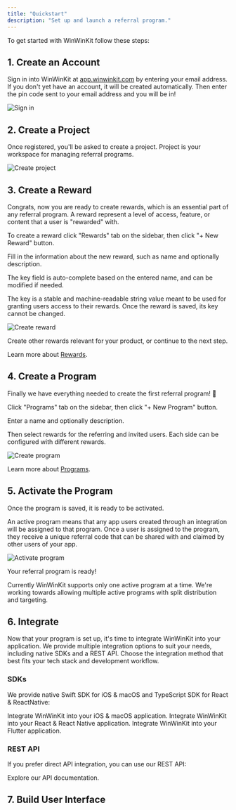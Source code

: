 ```yaml
---
title: "Quickstart"
description: "Set up and launch a referral program."
---
```



To get started with WinWinKit follow these steps:

## 1. Create an Account

Sign in into WinWinKit at [app.winwinkit.com](https://app.winwinkit.com) by entering your email address.
If you don't yet have an account, it will be created automatically. Then enter the pin code sent to your email address and you will be in!

![Sign in](/images/signin.png)

## 2. Create a Project

Once registered, you'll be asked to create a project.
Project is your workspace for managing referral programs.

![Create project](/images/create-project.png)

## 3. Create a Reward

Congrats, now you are ready to create rewards, which is an essential part of any referral program.
A reward represent a level of access, feature, or content that a user is "rewarded" with.

To create a reward click "Rewards" tab on the sidebar, then click "+ New Reward" button.

Fill in the information about the new reward, such as name and optionally description.

The key field is auto-complete based on the entered name, and can be modified if needed.

The key is a stable and machine-readable string value meant to be used for granting users access to their rewards. Once the reward is saved, its key cannot be changed.

![Create reward](/images/create-reward.png)

Create other rewards relevant for your product, or continue to the next step.

Learn more about [Rewards](/rewards/introduction).

## 4. Create a Program

Finally we have everything needed to create the first referral program! 🎉

Click "Programs" tab on the sidebar, then click "+ New Program" button.

Enter a name and optionally description.

Then select rewards for the referring and invited users. Each side can be configured with different rewards.

![Create program](/images/create-program.png)

Learn more about [Programs](/referrals/referrals).

## 5. Activate the Program

Once the program is saved, it is ready to be activated.

An active program means that any app users created through an integration will be assigned to that program.
Once a user is assigned to the program, they receive a unique referral code that can be shared with and claimed by other users of your app.

![Activate program](/images/activate-program.png)

<Check>Your referral program is ready!</Check>

<Info>
  Currently WinWinKit supports only one active program at a time. We're working
  towards allowing multiple active programs with split distribution and
  targeting.
</Info>

## 6. Integrate

Now that your program is set up, it's time to integrate WinWinKit into your application.
We provide multiple integration options to suit your needs, including native SDKs and a REST API.
Choose the integration method that best fits your tech stack and development workflow.

### SDKs

We provide native Swift SDK for iOS & macOS and TypeScript SDK for React & ReactNative:

<CardGroup>
  <Card title="Swift SDK" icon="swift" href="/integrations/swift-sdk">
    Integrate WinWinKit into your iOS & macOS application.
  </Card>
  <Card title="TypeScript SDK" icon="js" href="/integrations/typescript-sdk">
    Integrate WinWinKit into your React & React Native application.
  </Card>
  <Card title="Dart SDK" icon="dart-lang" href="/integrations/dart-sdk">
    Integrate WinWinKit into your Flutter application.
  </Card>
</CardGroup>

### REST API

If you prefer direct API integration, you can use our REST API:

<Card title="API Reference" icon="code" href="/api-reference/introduction">
  Explore our API documentation.
</Card>

## 7. Build User Interface

<SDKNoUIWarning />
